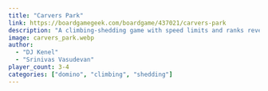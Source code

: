 ```yaml
---
title: "Carvers Park"
link: https://boardgamegeek.com/boardgame/437021/carvers-park
description: "A climbing-shedding game with speed limits and ranks reversing each trick."
image: carvers_park.webp
author: 
  - "DJ Kenel"
  - "Srinivas Vasudevan"
player_count: 3-4
categories: ["domino", "climbing", "shedding"]
---
```

